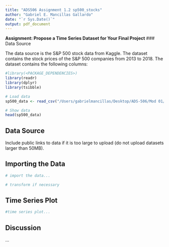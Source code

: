 ```yaml
---
title: "ADS506 Assignment 1.2 sp500_stocks"
author: "Gabriel E. Mancillas Gallardo"
date: "`r Sys.Date()`"
output: pdf_document
---
```


**Assignment: Propose a Time Series Dataset for Your Final Project**
### Data Source

The data source is the S&P 500 stock data from Kaggle. The dataset contains the stock prices of the S&P 500 companies from 2013 to 2018. The dataset contains the following columns:

```r
#library(<PACKAGE_DEPENDENCIES>)
library(readr)
library(dplyr)
library(tsibble)

# Load data
sp500_data <- read_csv("/Users/gabrielmancillas/Desktop/ADS-506/Mod 01/Assignment 1.2/data/sp500_stocks.csv")

# Show data
head(sp500_data)
```

## Data Source

Include public links to data if it is too large to upload (do not upload datasets larger than 50MB).

## Importing the Data

```r
# import the data...

# transform if necessary
```

## Time Series Plot

```r
#time series plot...
```

## Discussion

...
